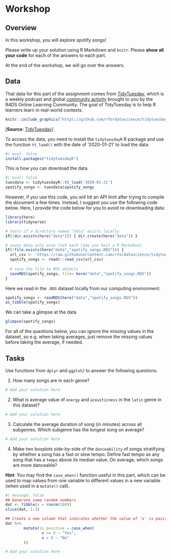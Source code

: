 # Workshop

## Overview

In this workshop, you will explore spotify songs!

Please write up your solution using R Markdown and `knitr`. Please **show all your code** for each of the answers to each part.

At the end of the workshop, we will go over the answers. 

## Data

That data for this part of the assignment comes from [TidyTuesday](https://www.tidytuesday.com), which is a weekly podcast and global [community activity](https://github.com/rfordatascience/tidytuesday) brought to you by the R4DS Online Learning Community. The goal of TidyTuesday is to help R learners learn in real-world contexts.


```r
knitr::include_graphics("https://github.com/rfordatascience/tidytuesday/raw/master/static/tt_logo.png")
```

\[**Source**: [TidyTuesday](https://github.com/rfordatascience/tidytuesday/blob/master/static/tt_logo.png)\]

To access the data, you need to install the `tidytuesdayR` R package and use the function `tt_load()` with the date of '2020-01-21' to load the data.

```r
#| eval: false
install.packages("tidytuesdayR")
```

This is how you can download the data.

```r
#| eval: false
tuesdata <- tidytuesdayR::tt_load('2020-01-21')
spotify_songs <- tuesdata$spotify_songs
```

However, if you use this code, you will hit an API limit after trying to compile the document a few times. Instead, I suggest you use the following code below. Here, I provide the code below for you to avoid re-downloading data:

```r
library(here)
library(tidyverse)

# tests if a directory named "data" exists locally
if(!dir.exists(here("data"))) { dir.create(here("data")) }

# saves data only once (not each time you knit a R Markdown)
if(!file.exists(here("data","spotify_songs.RDS"))) {
  url_csv <- 'https://raw.githubusercontent.com/rfordatascience/tidytuesday/master/data/2020/2020-01-21/spotify_songs.csv'
  spotify_songs <- readr::read_csv(url_csv)
  
  # save the file to RDS objects
  saveRDS(spotify_songs, file= here("data","spotify_songs.RDS"))
}
```

Here we read in the `.RDS` dataset locally from our computing environment:

```r
spotify_songs <- readRDS(here("data","spotify_songs.RDS"))
as_tibble(spotify_songs)
```

We can take a glimpse at the data

```r
glimpse(spotify_songs)
```

For all of the questions below, you can ignore the missing values in the dataset, so e.g. when taking averages, just remove the missing values before taking the average, if needed.

## Tasks

Use functions from `dplyr` and `ggplot2` to answer the following questions.

1.  How many songs are in each genre?

```r
# Add your solution here

```

2.  What is average value of `energy` and `acousticness` in the `latin` genre in this dataset?

```r
# Add your solution here

```

3.  Calculate the average duration of song (in minutes) across all subgenres. Which subgenre has the longest song on average?

```r
# Add your solution here

```

4.  Make two boxplots side-by-side of the `danceability` of songs stratifying by whether a song has a fast or slow tempo. Define fast tempo as any song that has a `tempo` above its median value. On average, which songs are more danceable?

**Hint**: You may find the `case_when()` function useful in this part, which can be used to map values from one variable to different values in a new variable (when used in a `mutate()` call).

```r
#| message: false
## Generate some random numbers
dat <- tibble(x = rnorm(100))
slice(dat, 1:3)

## Create a new column that indicates whether the value of 'x' is positive or negative
dat %>%
        mutate(is_positive = case_when(
                x >= 0 ~ "Yes",
                x < 0 ~ "No"
        ))
```

```r
# Add your solution here

```
